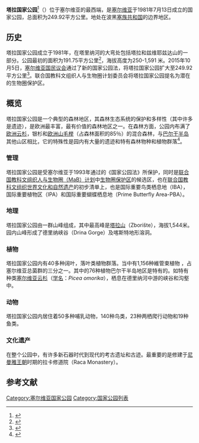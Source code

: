 {{infobox protected area
|name=塔拉国家公园
| iucn_category = II
| photo = Tara_Vidikovac_Banjska_Stena_01.jpg
| photo_caption = 塔拉国家公园的景色
| area = {{cvt|220|km2}}
| established = 1981年
| location = 塞尔维亚西部
}}
'''塔拉国家公园'''<ref>{{Cite web|title=Home|url=https://discovertara.jimdofree.com/|accessdate=2021-02-24|work=Discover Tara|language=en-US|archive-date=2021-04-28|archive-url=https://web.archive.org/web/20210428183436/https://discovertara.jimdofree.com/|dead-url=no}}</ref>（{{lang-sr|Национални парк Тара}}）位于塞尔维亚的最西端，是[[塞尔维亚|塞尔维亚]]于1981年7月13日成立的国家公园，总面积为249.92平方公里。地处在波黑[[塞族共和国|塞族共和国]]的边界地区。

== 历史 ==
塔拉国家公园成立于1981年，在塔里纳河的大弯处包括塔拉和兹维耶兹达山的一部分。公园最初的面积为191.75平方公里<ref>{{Cite web|title=„Pluća Srbije” sve jača|url=http://www.politika.rs/sr/clanak/48460/Drustvo/Pluca-Srbije-sve-jaca|accessdate=2021-02-24|last=Pejović|first=B.|work=Politika Online|archive-date=2019-09-19|archive-url=https://web.archive.org/web/20190919075701/http://www.politika.rs/sr/clanak/48460/Drustvo/Pluca-Srbije-sve-jaca|dead-url=no}}</ref>，海拔高度为250-1,591 米。2015年10月5日，[[国民议会_(塞尔维亚)|塞尔维亚国民议会]]通过了新的国家公园法，将塔拉国家公园扩大至249.92平方公里<ref>{{Cite web|title=Почетна|url=https://www.nptara.rs/|accessdate=2021-02-24|work=www.nptara.rs|language=sr-rs|archive-date=2021-01-26|archive-url=https://web.archive.org/web/20210126181612/https://www.nptara.rs/|dead-url=no}}</ref>。联合国教科文组织人与生物圈计划委员会将塔拉国家公园提名为潜在的生物圈保护区。

== 概览 ==
塔拉国家公园是一个典型的森林地区，其森林生态系统的保护和多样性（其中许多是遗迹），是欧洲最丰富，最有价值的森林地区之一。在森林方面，公园内布满了[[歐洲雲杉|欧洲云杉]]，银杉和[[欧洲山毛榉|欧洲山毛榉]]（占森林面积的85％）的混合森林，与[[巴尔干半岛|巴尔干半岛]]其他山区相比，它的特殊性是园内有大量的遗迹和特有森林物种和植物群落<ref>{{Cite web|title=Nacionalni park Tara – položaj, proglašenje nacionalnog parka i zone zaštite|url=http://www.geografija.rs/zasticena-podrucja/zasticena-podrucja-zasticena-podrucja/nacionalni-parkovi/tara/nacionalni-park-tara-proglasenje-i-zone-zastite/|accessdate=2021-02-24|last=admin|language=sr-RS-lat|archive-date=2020-02-16|archive-url=https://web.archive.org/web/20200216155210/http://www.geografija.rs/zasticena-podrucja/zasticena-podrucja-zasticena-podrucja/nacionalni-parkovi/tara/nacionalni-park-tara-proglasenje-i-zone-zastite/|dead-url=no}}</ref>。

=== 管理 ===
塔拉国家公园是受塞尔维亚于1993年通过的《国家公园法》所保护，同时是[[联合国教育、科学及文化组织|联合国教科文组织]][[人與生物圈計劃|人与生物圈（MaB）计划]]中[[生物圈保护区|生物圈保护区]]的候选区，也在[[联合国教育、科学及文化组织|联合国教科文组织]][[世界文化遗产|世界文化和自然遗产]]的初步清单上，也是国际重要鸟类栖息地（IBA），国际重要植物区（IPA）和国际重要蝴蝶栖息地（Prime Butterfly Area-PBA）。

=== 地理 ===
塔拉国家公园由一群山峰组成，其中最高峰是[[塔拉山|塔拉山]]（Zborište），海拔1,544米。园内山峰形成了德里纳峡谷（Drina Gorge）及喀斯特地形溶洞。

=== 植物 ===
塔拉国家公园内有40多种阔叶，落叶类植物群落。当中有1,156种維管束植物 ，占塞尔维亚总菌群的三分之一。其中的76种植物巴尔干半岛地区是特有的。如特有种类[[塞爾維亞雲杉|塞尔维亚云杉]]（[[學名|学名]]：''Picea omorika''），栖息在德里纳河中游的峡谷和沟壑中。

=== 动物 ===
塔拉国家公园内居住着50多种哺乳动物，140种鸟类，23种两栖爬行动物和19种鱼类。

=== 文化遗产 ===
在整个公园中，有许多新石器时代到现代的考古遗址和古迹。最重要的是修建于[[尼曼雅王朝|尼曼雅王朝]]时期的拉卡修道院（Raca Monastery）。

== 参考文献 ==

[[Category:塞尔维亚国家公园|Category:塞尔维亚国家公园]]
[[Category:国家公园列表|Category:国家公园列表]]